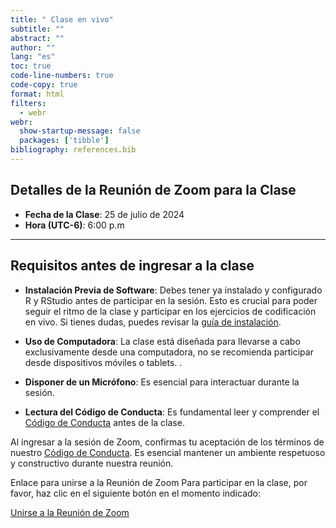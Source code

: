 ```yaml
---
title: " Clase en vivo"
subtitle: ""
abstract: ""
author: ""
lang: "es"
toc: true
code-line-numbers: true
code-copy: true
format: html
filters:
  - webr
webr: 
  show-startup-message: false 
  packages: ['tibble']
bibliography: references.bib
---
```


## Detalles de la Reunión de Zoom para la Clase

+ **Fecha de la Clase**: 25 de julio de 2024
+ **Hora (UTC-6)**: 6:00 p.m

---

## Requisitos antes de ingresar a la clase

+ **Instalación Previa de Software**: 
Debes tener ya instalado y configurado R y RStudio antes de participar en la sesión. Esto es crucial para poder seguir el ritmo de la clase y participar en los ejercicios de codificación en vivo. Si tienes dudas, puedes revisar la [guía de instalación](../instalacion_configuracion.qmd).

+ **Uso de Computadora**: La clase está diseñada para llevarse a cabo exclusivamente desde una computadora, no se recomienda participar desde dispositivos móviles o tablets. .

+ **Disponer de un Micrófono**: Es esencial para interactuar durante la sesión.


+ **Lectura del Código de Conducta**: Es fundamental leer y comprender el [Código de Conducta](../../codigo_conducta.qmd) antes de la clase.

::: {.callout-warning appearance="simple"}
Al ingresar a la sesión de Zoom, confirmas tu aceptación de los términos de nuestro [Código de Conducta](../../codigo_conducta.qmd). Es esencial mantener un ambiente respetuoso y constructivo durante nuestra reunión.
:::

Enlace para unirse a la Reunión de Zoom
Para participar en la clase, por favor, haz clic en el siguiente botón en el momento indicado:


[Unirse a la Reunión de Zoom](https://tally.so/r/woy9qe){.btn .btn-outline-primary .btn role="button"} 

